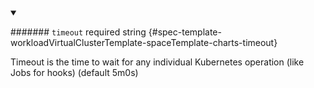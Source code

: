 
<details className="config-field" data-expandable="false" open>
<summary>

####### `timeout` <span className="config-field-required" data-required="false">required</span> <span className="config-field-type">string</span> <span className="config-field-default"></span> <span className="config-field-enum"></span> {#spec-template-workloadVirtualClusterTemplate-spaceTemplate-charts-timeout}

Timeout is the time to wait for any individual Kubernetes operation (like Jobs for hooks) (default 5m0s)

</summary>



</details>
